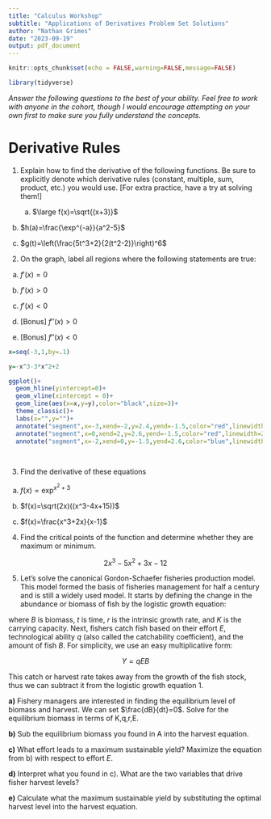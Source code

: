 ```yaml
---
title: "Calculus Workshop"
subtitle: "Applications of Derivatives Problem Set Solutions"
author: "Nathan Grimes"
date: "2023-09-19"
output: pdf_document
---
```


```r
knitr::opts_chunk$set(echo = FALSE,warning=FALSE,message=FALSE)

library(tidyverse)
```

*Answer the following questions to the best of your ability. Feel free to work with anyone in the cohort, though I would encourage attempting on your own first to make sure you fully understand the concepts.*

# Derivative Rules

1) Explain how to find the derivative of the following functions. Be sure to explicitly denote which derivative rules (constant, multiple, sum, product, etc.) you would use. [For extra practice, have a try at solving them!]

    a) $\large f(x)=\sqrt{(x+3)}$
    
\textcolor{blue}{Chain rule, but the $\frac{du}{dx}=1$ so it would look like we only need the power rule. We need to keep $(x+3)$}

\begin{align}
f(x)&=\sqrt{(x+3)}\\
f'(x)&=\frac{1}{2\sqrt{(x+3)}}
\end{align}

    
b) $h(a)=\frac{\exp^{-a}}{a^2-5}$
    
\textcolor{blue}{First we would use Quotient rule then to solve for the individual derivatives, exponent with chain rule and then power rule}

\begin{align}
h(a)&=\frac{\exp^{-a}}{a^2-5} \\
h'(a)&=\frac{-(a^2-5)e^{-a}-(2a)e^{-a}}{(a^2-5)^2}
\end{align}

c) $g(t)=\left(\frac{5t^3+2}{2(t^2-2)}\right)^6$
    
\textcolor{blue}{First chain rule, but in the u-substitution we have to use the quotient and power rules}

\begin{align}
g(t)&=\left(\frac{5t^3+2}{2(t^2-2)}\right)^6 \\
g(t)&=u(t)^6  &u=\frac{5t^3+2}{2(t^2-2)}\\
g'(t)&=6(u(t))^5  &\frac{du}{dx}=\frac{2(t^2-2)15t^2-4t(5t^3+2)}{(2(t^2-2))^2} \\
g'(t)&=6(u(t))^5* \frac{2(t^2-2)15t^2-4t(5t^3+2)}{(2(t^2-2))^2} \\
g'(t)&=6\left(\frac{5t^3+2}{2(t^2-2)}\right)^5\frac{2(t^2-2)15t^2-4t(5t^3+2)}{(2(t^2-2))^2}
\end{align}
    
2) On the graph, label all regions where the following statements are true:

a) $f'(x)=0$
    
\textcolor{orange}{At the max and min $x=-2$ and $x=2$}
    
b) $f'(x)>0$
    
\textcolor{red}{$-\infty<x<-2$ and $0<x<\infty$}
    
c) $f'(x)<0$
    
\textcolor{blue}{$-2<x<0$}
    
d) [Bonus] $f''(x)>0$
    
\textcolor{purple}{We need to look for inflection points in the graph where it starts accelerating more or less. This occurs at $x=-1$. To the left the rate of deceleration is negative so $f''(x)<0$ and the to the right $f''(x)>0$}
    
e) [Bonus] $f''(x)<0$
    
\textcolor{purple}{See above}
    
```r
x=seq(-3,1,by=.1)

y=-x^3-3*x^2+2

ggplot()+
  geom_hline(yintercept=0)+
  geom_vline(xintercept = 0)+
  geom_line(aes(x=x,y=y),color="black",size=3)+
  theme_classic()+
  labs(x="",y="")+
  annotate("segment",x=-3,xend=-2,y=2.4,yend=-1.5,color="red",linewidth=2)+
  annotate("segment",x=0,xend=2,y=2.6,yend=-1.5,color="red",linewidth=2)+
  annotate("segment",x=-2,xend=0,y=-1.5,yend=2.6,color="blue",linewidth=2)
  
  
```
    
\pagebreak

3)  Find the derivative of these equations

a) $f(x)=\exp^{x^2+3}$

\begin{align}
f(x)&=e^{x^2_3}\\
f'(x)&=2x e^{x^2+3}
\end{align}
    
b) $f(x)=\sqrt(2x)((x^3-4x+15))$

\begin{align}
f(x)&=\sqrt{(2x)}((x^3-4x+15)) \\
f'(x)&=\frac{1}{\sqrt{2x}}(x^3-4x+15)+\sqrt{2x}(3x^2-4)
\end{align}
    
c) $f(x)=\frac{x^3+2x}{x-1}$

\begin{align}
f(x)&=\frac{x^3+2x}{x-1}\\
f'(x)&=\frac{(x-1)(3x^2+2)-(x^3+2x)(1)}{(x-1)^2}
\end{align}
    
4) Find the critical points of the function and determine whether they are maximum or minimum.

$$
2x^3-5x^2+3x-12
$$

\begin{align}
f'(x)&=6x^2-10x+3=0 &\textcolor{blue}{\text{Use the Quadratic formula to solve}}\\
x&\approx 1.27  &x\approx 0.39 \\
f''(x)&=12x-10 \\
f''(1.27)&>0  &f''(0.39)&<0
\end{align}

\textcolor{blue}{Based on the first and second order conditions, there are two optimas for this function at $x\approx 1.27$ and $x\approx 0.39$. Plugging into the second order conditions we can see that $x\approx 0.39$ is a maximum and $x\approx 1.27$ is a minimum.}

\pagebreak
    
5) Let's solve the canonical Gordon-Schaefer fisheries production model. This model formed the basis of fisheries management for half a century and is still a widely used model. It starts by defining the change in the abundance or biomass of fish by the logistic growth equation:

\begin{equation}
\frac{dB}{dt}=rB(t)(1-\frac{B(t)}{K})
\end{equation}

where $B$ is biomass, $t$ is time, $r$ is the intrinsic growth rate, and $K$ is the carrying capacity. Next, fishers catch fish based on their effort $E$, technological ability $q$ (also called the catchability coefficient), and the amount of fish $B$. For simplicity, we use an easy multiplicative form:

$$
Y=qEB
$$

This catch or harvest rate takes away from the growth of the fish stock, thus we can subtract it from the logistic growth equation 1. 

\begin{equation}
\frac{dB}{dt}=rB(t)(1-\frac{B(t)}{K})-Y
\end{equation}

**a)** Fishery managers are interested in finding the equilibrium level of biomass and harvest. We can set $\frac{dB}{dt}=0$. Solve for the equilibrium biomass in terms of K,q,r,E.

\textcolor{blue}{Solution}

\begin{align}
0=rB(1-\frac{B}{K})-qEB \\
qEB=rB(1-\frac{B}{K})\\
qE=r(1-\frac{B}{K})\\
\frac{rB}{K}=r-qE \\
B=K(1-\frac{qE}{r})
\end{align}

**b)** Sub the equilibrium biomass you found in A into the harvest equation. 

\textcolor{blue}{Solution}

\begin{align}
Y=qEB \\
Y=qEK(1-\frac{qE}{r})
\end{align}

**c)** What effort leads to a maximum sustainable yield? Maximize the equation from b) with respect to effort $E$.

\textcolor{blue}{We can use either the product rule or distribute the E. It's easier algebra in this case to distribute the terms then take the derivative}

\begin{align}
Y=qEK-\frac{q^2E^2K}{r}\\
\frac{dY}{dE}=qK-\frac{2q^2EK}{r}=0 \\
qK=\frac{2q^2EK}{r}\\
\frac{r}{2q}=E^*
\end{align}

**d)** Interpret what you found in c). What are the two variables that drive fisher harvest levels?

\textcolor{blue}{The amount of effort that leads to the most amount of catch is driven entirely by the rate of growth of fish stocks and the ability of fishers to catch them. If $q$ catchability goes up, fishers become more efficient and need less effort to reach max harvest. Faster growing species allow for more growth and thus more effort to catch them.}

**e)** Calculate what the maximum sustainable yield by substituting the optimal harvest level into the harvest equation.

\begin{align}
Y_{MSY}=\frac{qrK}{2q}-\frac{q^2(\frac{r}{2q})^2K}{r}\\
Y_{MSY}=\frac{rK}{2}-\frac{rK}{4}\\
Y_{MSY}=\frac{Kr}{4}
\end{align}